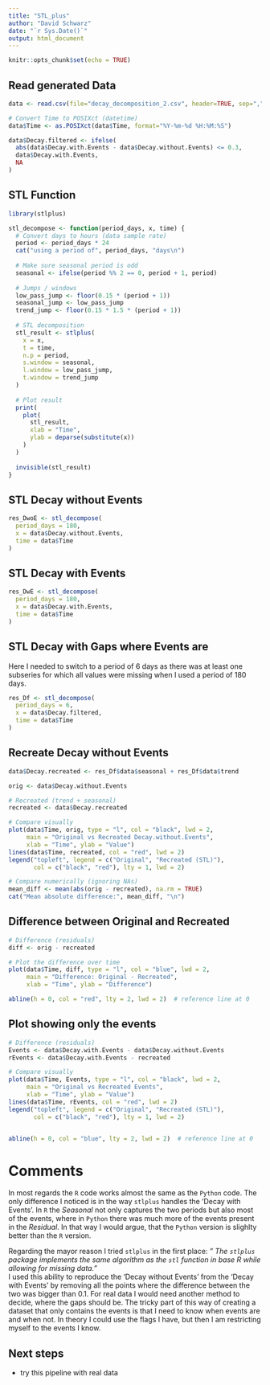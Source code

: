 ```yaml
---
title: "STL_plus"
author: "David Schwarz"
date: "`r Sys.Date()`"
output: html_document
---
```


```r
knitr::opts_chunk$set(echo = TRUE)
```

## Read generated Data

```r
data <- read.csv(file="decay_decomposition_2.csv", header=TRUE, sep=",")

# Convert Time to POSIXct (datetime)
data$Time <- as.POSIXct(data$Time, format="%Y-%m-%d %H:%M:%S")

data$Decay.filtered <- ifelse(
  abs(data$Decay.with.Events - data$Decay.without.Events) <= 0.3,
  data$Decay.with.Events,
  NA
)
```

## STL Function

```r
library(stlplus)

stl_decompose <- function(period_days, x, time) {
  # Convert days to hours (data sample rate)
  period <- period_days * 24
  cat("using a period of", period_days, "days\n")
  
  # Make sure seasonal period is odd
  seasonal <- ifelse(period %% 2 == 0, period + 1, period)
  
  # Jumps / windows
  low_pass_jump <- floor(0.15 * (period + 1))
  seasonal_jump <- low_pass_jump
  trend_jump <- floor(0.15 * 1.5 * (period + 1))
  
  # STL decomposition
  stl_result <- stlplus(
    x = x,
    t = time,
    n.p = period,
    s.window = seasonal,
    l.window = low_pass_jump,
    t.window = trend_jump
  )
  
  # Plot result
  print(
    plot(
      stl_result,
      xlab = "Time",
      ylab = deparse(substitute(x))
    )
  )
  
  invisible(stl_result)
}
```

## STL Decay without Events

```r
res_DwoE <- stl_decompose(
  period_days = 180,
  x = data$Decay.without.Events,
  time = data$Time
)
```

## STL Decay with Events

```r
res_DwE <- stl_decompose(
  period_days = 180,
  x = data$Decay.with.Events,
  time = data$Time
)
```


## STL Decay with Gaps where Events are

Here I needed to switch to a period of 6 days as there was at least one subseries for which all values were missing when I used a period of 180 days.

```r
res_Df <- stl_decompose(
  period_days = 6,
  x = data$Decay.filtered,
  time = data$Time
)
```

## Recreate Decay without Events

```r

data$Decay.recreated <- res_Df$data$seasonal + res_Df$data$trend

orig <- data$Decay.without.Events

# Recreated (trend + seasonal)
recreated <- data$Decay.recreated

# Compare visually
plot(data$Time, orig, type = "l", col = "black", lwd = 2,
     main = "Original vs Recreated Decay.without.Events",
     xlab = "Time", ylab = "Value")
lines(data$Time, recreated, col = "red", lwd = 2)
legend("topleft", legend = c("Original", "Recreated (STL)"),
       col = c("black", "red"), lty = 1, lwd = 2)

# Compare numerically (ignoring NAs)
mean_diff <- mean(abs(orig - recreated), na.rm = TRUE)
cat("Mean absolute difference:", mean_diff, "\n")
```

## Difference between Original and Recreated

```r
# Difference (residuals)
diff <- orig - recreated

# Plot the difference over time
plot(data$Time, diff, type = "l", col = "blue", lwd = 2,
     main = "Difference: Original - Recreated",
     xlab = "Time", ylab = "Difference")

abline(h = 0, col = "red", lty = 2, lwd = 2)  # reference line at 0
```


## Plot showing only the events

```r
# Difference (residuals)
Events <- data$Decay.with.Events - data$Decay.without.Events
rEvents <- data$Decay.with.Events - recreated

# Compare visually
plot(data$Time, Events, type = "l", col = "black", lwd = 2,
     main = "Original vs Recreated Events",
     xlab = "Time", ylab = "Value")
lines(data$Time, rEvents, col = "red", lwd = 2)
legend("topleft", legend = c("Original", "Recreated (STL)"),
       col = c("black", "red"), lty = 1, lwd = 2)


abline(h = 0, col = "blue", lty = 2, lwd = 2)  # reference line at 0
```

# Comments

In most regards the `R` code works almost the same as the `Python` code. The only difference I noticed is in the way `stlplus` handles the 'Decay with Events'. In `R` the _Seasonal_ not only captures the two periods but also most of the events, where in `Python` there was much more of the events present in the _Residual_. In that way I would argue, that the `Python` version is slighlty better than the `R` version.

Regarding the mayor reason I tried `stlplus` in the first place: _" The `stlplus` package implements the same algorithm as the `stl` function in base R while allowing for missing data."_\
I used this ability to reproduce the 'Decay without Events' from the 'Decay with Events' by removing all the points where the difference between the two was bigger than 0.1. For real data I would need another method to decide, where the gaps should be. The tricky part of this way of creating a dataset that only contains the events is that I need to know when events are and when not. In theory I could use the flags I have, but then I am restricting myself to the events I know.

## Next steps
- try this pipeline with real data
